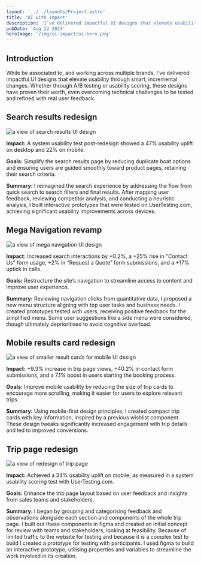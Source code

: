 ```yaml
---
layout: '../../layouts/Project.astro'
title: 'UI with impact'
description: 'I’ve delivered impactful UI designs that elevate usability through incremental changes.'
pubDate: 'Aug 22 2023'
heroImage: '/img/ui-impact/ui-hero.png'
---
```



## Introduction
While be associated to, and working across multiple brands, I’ve delivered impactful UI designs that elevate usability through smart, incremental changes. Whether through A/B testing or usability scoring, these designs have proven their worth, even overcoming technical challenges to be tested and refined with real user feedback.

## Search results redesign

<Image src="/img/ui-impact/search-results.png" alt="a view of search results UI design" width={920} height={575} />

__Impact:__ A system usability test post-redesign showed a 47% usability uplift on desktop and 22% on mobile.

__Goals:__ Simplify the search results page by reducing duplicate boat options and ensuring users are guided smoothly toward product pages, retaining their search criteria.

__Summary:__ I reimagined the search experience by addressing the flow from quick search to search filters and final results. After mapping user feedback, reviewing competitor analysis, and conducting a heuristic analysis, I built interactive prototypes that were tested on UserTesting.com, achieving significant usability improvements across devices.

## Mega Navigation revamp

<Image src="/img/ui-impact/mega-nav.png" alt="a view of mega navigation UI design" width={920} height={575} />

__Impact:__ Increased search interactions by +0.2%, a +25% rise in "Contact Us" form usage, +2% in “Request a Quote” form submissions, and a +17% uptick in calls.

__Goals:__ Restructure the site’s navigation to streamline access to content and improve user experience.

__Summary:__ Reviewing navigation clicks from quantitative data, I proposed a new menu structure aligning with top user tasks and business needs. I created prototypes tested with users, receiving positive feedback for the simplified menu. Some user suggestions like a side menu were considered, though ultimately deprioritised to avoid cognitive overload.

## Mobile results card redesign

<Image src="/img/ui-impact/smaller-cards.png" alt="a view of smaller result cards for mobile UI design" width={920} height={575} />

__Impact:__ +9.3% increase in trip page views, +40.2% in contact form submissions, and a 7.1% boost in users starting the booking process.

__Goals:__ Improve mobile usability by reducing the size of trip cards to encourage more scrolling, making it easier for users to explore relevant trips.

__Summary:__ Using mobile-first design principles, I created compact trip cards with key information, inspired by a previous wishlist component. These design tweaks significantly increased engagement with trip details and led to improved conversions.

## Trip page redesign

<Image src="/img/ui-impact/headwater-trip.png" alt="a view of redesign of trip page" width={920} height={575} />

__Impact:__ Achieved a 34% usability uplift on mobile, as measured in a system usability scoring test with UserTesting.com.

__Goals:__ Enhance the trip page layout based on user feedback and insights from sales teams and stakeholders.

__Summary:__ I began by grouping and categorising feedback and observations alongside each section and components of the whole trip page. I built out these components in figma and created an initial concept for review with teams and stakeholders, looking at feasibility. Because of limited traffic to the website for testing and because it is a complex test to build I created a prototype for testing with participants. I used figma to build an interactive prototype, utilising properties and variables to streamline the work involved in its creation.